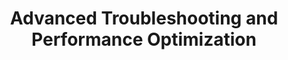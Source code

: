 ---
title: "Advanced Troubleshooting and Performance Optimization"
slug: "troubleshooting-performance"
description: "Debug common issues, optimize performance, tune database queries, and implement caching strategies for scale"
course: "complete-guide-zitadel"
section: "Advanced"
order: 21
publishedAt: 2025-07-10
isDraft: true
authors:
  - rawkode
---